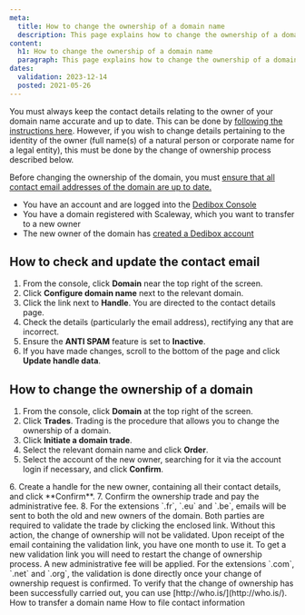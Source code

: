 ```yaml
---
meta:
  title: How to change the ownership of a domain name
  description: This page explains how to change the ownership of a domain name
content:
  h1: How to change the ownership of a domain name
  paragraph: This page explains how to change the ownership of a domain name
dates:
  validation: 2023-12-14
  posted: 2021-05-26
---
```


You must always keep the contact details relating to the owner of your domain name accurate and up to date. This can be done by [following the instructions here](/dedibox-network/domains/how-to/file-contact-info). However, if you wish to change details pertaining to the identity of the owner (full name(s) of a natural person or corporate name for a legal entity), this must be done by the change of ownership process described below.

<Message type="important">

Before changing the ownership of the domain, you must [ensure that all contact email addresses of the domain are up to date.](#how-to-check-and-update-the-contact-email)

</Message>

<Message type="requirement">

  - You have an account and are logged into the [Dedibox Console](https://console.online.net) 
  - You have a domain registered with Scaleway, which you want to transfer to a new owner
  - The new owner of the domain has [created a Dedibox account](/dedibox-console/my-account/how-to/create-a-dedibox-account)

</Message>

## How to check and update the contact email

1. From the console, click **Domain** near the top right of the screen.
2. Click **Configure domain name** next to the relevant domain.
3. Click the link next to **Handle**. You are directed to the contact details page.
4. Check the details (particularly the email address), rectifying any that are incorrect.
5. Ensure the **ANTI SPAM** feature is set to **Inactive**.
6. If you have made changes, scroll to the bottom of the page and click **Update handle data**.

## How to change the ownership of a domain

1. From the console, click **Domain** at the top right of the screen.
2. Click **Trades**. Trading is the procedure that allows you to change the ownership of a domain.
    <Lightbox src="scaleway-trade-domain.webp" alt="" />
3. Click **Initiate a domain trade**.
4. Select the relevant domain name and click **Order**.
5. Select the account of the new owner, searching for it via the account login if necessary, and click **Confirm**.
  <Lightbox src="scaleway-trade-domain-2.webp" alt="" />
6. Create a handle for the new owner, containing all their contact details, and click **Confirm**.
7. Confirm the ownership trade and pay the administrative fee.
8. For the extensions `.fr`, `.eu` and `.be`, emails will be sent to both the old and new owners of the domain. Both parties are required to validate the trade by clicking the enclosed link. Without this action, the change of ownership will not be validated. 
  <Message type="important">
    Upon receipt of the email containing the validation link, you have one month to use it. To get a new validation link you will need to restart the change of ownership process. A new administrative fee will be applied.
  </Message>
  For the extensions `.com`, `.net` and `.org`, the validation is done directly once your change of ownership request is confirmed.
To verify that the change of ownership has been successfully carried out, you can use [http://who.is/](http://who.is/).

<Navigation title="See Also">
  <PreviousButton to="/dedibox-network/domains/how-to/transfer-domain/">How to transfer a domain name</PreviousButton>
  <NextButton to="/dedibox-network/domains/how-to/file-contact-info/">How to file contact information</NextButton>
</Navigation>

